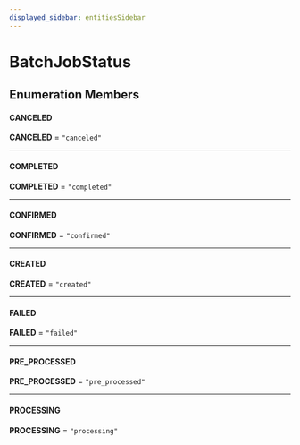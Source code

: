 ```yaml
---
displayed_sidebar: entitiesSidebar
---
```



# BatchJobStatus

## Enumeration Members

#### CANCELED

 **CANCELED** = `"canceled"`

___

#### COMPLETED

 **COMPLETED** = `"completed"`

___

#### CONFIRMED

 **CONFIRMED** = `"confirmed"`

___

#### CREATED

 **CREATED** = `"created"`

___

#### FAILED

 **FAILED** = `"failed"`

___

#### PRE\_PROCESSED

 **PRE\_PROCESSED** = `"pre_processed"`

___

#### PROCESSING

 **PROCESSING** = `"processing"`
